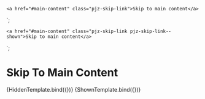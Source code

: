 
<Meta title="Components/Skip To Content" component="SkipToContent" />

    <a href="#main-content" class="pjz-skip-link">Skip to main content</a>
`;

    <a href="#main-content" class="pjz-skip-link pjz-skip-link--shown">Skip to main content</a>
`;

# Skip To Main Content

<Canvas>
    <Story name="Hidden" args={{
    }}>
      {HiddenTemplate.bind({})}
    </Story>
</Canvas>

<Canvas>
    <Story name="Shown" args={{
    }}>
      {ShownTemplate.bind({})}
    </Story>
</Canvas>
